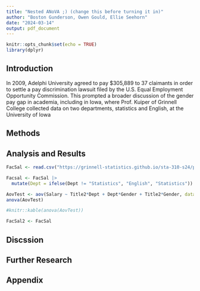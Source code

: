 ```yaml
---
title: "Nested ANoVA ;) (change this before turning it in)"
author: "Boston Gunderson, Owen Gould, Ellie Seehorn"
date: "2024-03-14"
output: pdf_document
---
```

\newpage 

```r
knitr::opts_chunk$set(echo = TRUE)
library(dplyr)
```

## Introduction

In 2009, Adelphi University agreed to pay $305,889 to 37 claimants in order to settle a pay discrimination lawsuit filed by the U.S. Equal Employment Opportunity Commission. This prompted a broader discussion of the gender pay gap in academia, including in Iowa, where Prof. Kuiper of Grinnell College collected data on two departments, statistics and English, at the University of Iowa 

## Methods

## Analysis and Results


```r
FacSal <- read.csv("https://grinnell-statistics.github.io/sta-310-s24/projects/Faculty.csv")
```

```r
Facsal <- FacSal |> 
  mutate(Dept = ifelse(Dept != "Statistics", "English", "Statistics"))

AovTest <- aov(Salary ~ Title2*Dept + Dept*Gender + Title2*Gender, data = FacSal)
anova(AovTest)

#knitr::kable(anova(AovTest))
```


```r
FacSal2 <- FacSal

```

## Discssion

## Further Research

## Appendix
